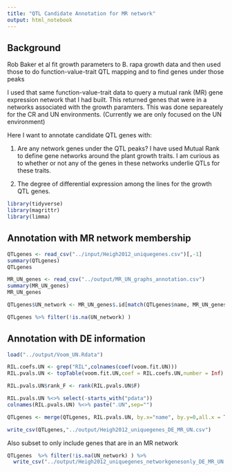 ```yaml
---
title: "QTL Candidate Annotation for MR network"
output: html_notebook
---
```


## Background

Rob Baker et al fit growth parameters to B. rapa growth data and then used those to do function-value-trait QTL mapping and to find genes under those peaks

I used that same function-value-trait data to query a mutual rank (MR) gene expression network that I had built.  This returned genes that were in a networks associated with the growth paramters.  This was done separeately for the CR and UN environments.  (Currently we are only focused on the UN environment)

Here I want to annotate candidate QTL genes with:

1. Are any network genes under the QTL peaks?  I have used Mutual Rank to define gene networks around the plant growth traits.  I am curious as to whether or not any of the genes in these networks underlie QTLs for these traits.

2. The degree of differential expression among the lines for the growth QTL genes.

```r
library(tidyverse)
library(magrittr)
library(limma)
```

## Annotation with MR network membership

```r
QTLgenes <- read_csv("../input/Heigh2012_uniquegenes.csv")[,-1]
summary(QTLgenes)
QTLgenes
```

```r
MR_UN_genes <- read_csv("../output/MR_UN_graphs_annotation.csv")
summary(MR_UN_genes)
MR_UN_genes
```

```r
QTLgenes$UN_network <- MR_UN_genes$.id[match(QTLgenes$name, MR_UN_genes$name)]
```

```r
QTLgenes %>% filter(!is.na(UN_network) )
```

## Annotation with DE information

```r
load("../output/Voom_UN.Rdata")
```

```r
RIL.coefs.UN <- grep("RIL",colnames(coef(voom.fit.UN)))
RIL.pvals.UN <- topTable(voom.fit.UN,coef = RIL.coefs.UN,number = Inf)
```

```r
RIL.pvals.UN$rank_F <- rank(RIL.pvals.UN$F)

RIL.pvals.UN %<>% select(-starts_with("pdata"))
colnames(RIL.pvals.UN) %<>% paste(".UN",sep="")
```

```r
QTLgenes <- merge(QTLgenes, RIL.pvals.UN, by.x="name", by.y=0,all.x = TRUE, all.y = FALSE)
```

```r
write_csv(QTLgenes,"../output/Heigh2012_uniquegenes_DE_MR_UN.csv")
```

Also subset to only include genes that are in an MR network

```r
QTLgenes  %>% filter(!is.na(UN_network) ) %>%
  write_csv("../output/Heigh2012_uniquegenes_networkgenesonly_DE_MR_UN.csv")


```

